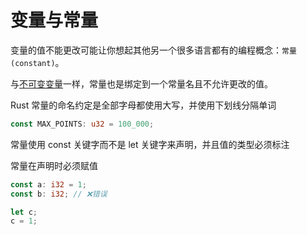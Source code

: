 # 变量与常量

变量的值不能更改可能让你想起其他另一个很多语言都有的编程概念：`常量(constant)`。

与[不可变变量](/rust/lang/variable#不可变变量)一样，常量也是绑定到一个常量名且不允许更改的值。

Rust 常量的命名约定是全部字母都使用大写，并使用下划线分隔单词

```rs
const MAX_POINTS: u32 = 100_000;
```

常量使用 const 关键字而不是 let 关键字来声明，并且值的类型必须标注

常量在声明时必须赋值

```rs
const a: i32 = 1;
const b: i32; // ❌错误

let c;
c = 1;
```
